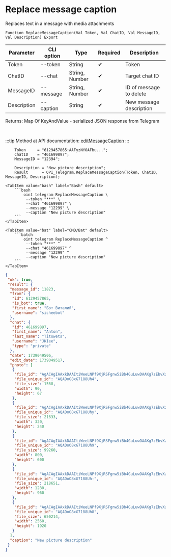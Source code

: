 ﻿---
sidebar_position: 15
---


# Replace message caption
 Replaces text in a message with media attachments



`Function ReplaceMessageCaption(Val Token, Val ChatID, Val MessageID, Val Description) Export`

  | Parameter | CLI option | Type | Required | Description |
  |-|-|-|-|-|
  | Token | --token | String | &#x2714; | Token |
  | ChatID | --chat | String, Number | &#x2714; | Target chat ID |
  | MessageID | --message | String, Number | &#x2714; | ID of message to delete |
  | Description | --caption | String | &#x2714; | New message description |

  
  Returns:  Map Of KeyAndValue - serialized JSON response from Telegram

<br/>

:::tip
Method at API documentation: [editMessageCaption](https://core.telegram.org/bots/api#editmessagecaption)
:::
<br/>



```bsl title="1C:Enterprise/OneScript code example"
    Token     = "6129457865:AAFyzNYOAFbu...";
    ChatID    = "461699897";
    MessageID = "12394";

    Description = "New picture description";
    Result      = OPI_Telegram.ReplaceMessageCaption(Token, ChatID, MessageID, Description);
```
 

 <Tabs>
  
    <TabItem value="bash" label="Bash" default>
        ```bash
            oint telegram ReplaceMessageCaption \
             --token "***" \
             --chat "461699897" \
             --message "12299" \
             --caption "New picture description"
        ```
    </TabItem>
  
    <TabItem value="bat" label="CMD/Bat" default>
        ```batch
            oint telegram ReplaceMessageCaption ^
             --token "***" ^
             --chat "461699897" ^
             --message "12299" ^
             --caption "New picture description"
        ```
    </TabItem>
</Tabs>


```json title="Result"
{
 "ok": true,
 "result": {
  "message_id": 11823,
  "from": {
   "id": 6129457865,
   "is_bot": true,
   "first_name": "Бот Виталий",
   "username": "sicheebot"
  },
  "chat": {
   "id": 461699897,
   "first_name": "Anton",
   "last_name": "Titowets",
   "username": "JKIee",
   "type": "private"
  },
  "date": 1739049506,
  "edit_date": 1739049517,
  "photo": [
   {
    "file_id": "AgACAgIAAxkDAAItiWeeLNPf9XjRSFgnw5iBb4GuLuwDAAKg7zEbvXzxSOXkQ0kQGEmtAQADAgADcwADNgQ",
    "file_unique_id": "AQADoO8xG7188Uh4",
    "file_size": 1568,
    "width": 90,
    "height": 67
   },
   {
    "file_id": "AgACAgIAAxkDAAItiWeeLNPf9XjRSFgnw5iBb4GuLuwDAAKg7zEbvXzxSOXkQ0kQGEmtAQADAgADbQADNgQ",
    "file_unique_id": "AQADoO8xG7188Uhy",
    "file_size": 21633,
    "width": 320,
    "height": 240
   },
   {
    "file_id": "AgACAgIAAxkDAAItiWeeLNPf9XjRSFgnw5iBb4GuLuwDAAKg7zEbvXzxSOXkQ0kQGEmtAQADAgADeAADNgQ",
    "file_unique_id": "AQADoO8xG7188Uh9",
    "file_size": 99260,
    "width": 800,
    "height": 600
   },
   {
    "file_id": "AgACAgIAAxkDAAItiWeeLNPf9XjRSFgnw5iBb4GuLuwDAAKg7zEbvXzxSOXkQ0kQGEmtAQADAgADeQADNgQ",
    "file_unique_id": "AQADoO8xG7188Uh-",
    "file_size": 218651,
    "width": 1280,
    "height": 960
   },
   {
    "file_id": "AgACAgIAAxkDAAItiWeeLNPf9XjRSFgnw5iBb4GuLuwDAAKg7zEbvXzxSOXkQ0kQGEmtAQADAgADdwADNgQ",
    "file_unique_id": "AQADoO8xG7188Uh8",
    "file_size": 650214,
    "width": 2560,
    "height": 1920
   }
  ],
  "caption": "New picture description"
 }
}
```
